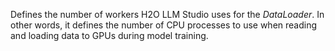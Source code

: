 Defines the number of workers H2O LLM Studio uses for the *DataLoader*. In other words, it defines the number of CPU processes to use when reading and loading data to GPUs during model training.